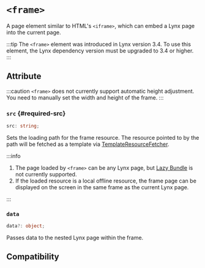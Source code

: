 
# `<frame>`

A page element similar to HTML's `<iframe>`, which can embed a Lynx page into the current page.

:::tip
The `<frame>` element was introduced in Lynx version 3.4. To use this element, the Lynx dependency version must be upgraded to 3.4 or higher.
:::

## Attribute

:::caution
`<frame>` does not currently support automatic height adjustment. You need to manually set the width and height of the frame.
:::

### `src` <Required /> \{#required-src}

```ts
src: string;
```

Sets the loading path for the frame resource. The resource pointed to by the path will be fetched as a template via [TemplateResourceFetcher](../../lynx-native-api/resource-fetcher/TemplateResourceFetcher.mdx).

:::info

1. The page loaded by `<frame>` can be any Lynx page, but [Lazy Bundle](/guide/spec.html#lazy-bundle) is not currently supported.
2. If the loaded resource is a local offline resource, the frame page can be displayed on the screen in the same frame as the current Lynx page.

:::

### `data`

```ts
data?: object;
```

Passes data to the nested Lynx page within the frame.

## Compatibility


<LegacyCompatTable metadata="elements/frame" />
